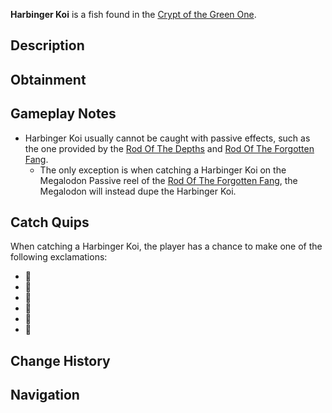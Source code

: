{{FishInfobox
|image          = Harbinger Koi.png
|rarity         = Limited
|sea            = First Sea
|location       = [[Crypt]]
|sublocation    = 
|sources        = Fishing Rod
|nopassive      = 1
|radar_location = 
|xp             = 80
|weather        = 
|time           = 
|season         = 
|bait           = 
|base_weight    = 5
|base_value     = 110
|weight_range   = 4
|base_chance    = 60
|base_resil     = 70
}}
'''Harbinger Koi''' is a {{Rarity|Limited}} fish found in the [[Crypt of the Green One]].

== Description ==
{{Description|🎶|Bestiary Entry}}

== Obtainment ==
{{Fish Availability|
Crypt of the Green One
|top_rods      = 
Flimsy Rod\94687.5\89062.5
|recommended   = 
}}

== Gameplay Notes ==
* Harbinger Koi usually cannot be caught with passive effects, such as the one provided by the [[Rod Of The Depths]] and [[Rod Of The Forgotten Fang]].
** The only exception is when catching a Harbinger Koi on the Megalodon Passive reel of the [[Rod Of The Forgotten Fang]], the Megalodon will instead dupe the Harbinger Koi.

== Catch Quips ==
When catching a Harbinger Koi, the player has a chance to make one of the following exclamations:
* 🎵
* 🎼
* 🎹
* 🎺
* 🎸
* 🎷

== Change History ==
{{Change History|{{subst:Current Version}}}}

== Navigation ==
{{Fish Navbox|Crypt}}